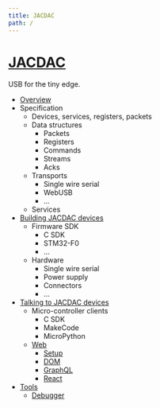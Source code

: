 ```yaml
---
title: JACDAC
path: /
---
```


# [JACDAC](https://microsoft.github.io/jacdac-ts)

USB for the tiny edge.

* [Overview](/overview)
* Specification
    * Devices, services, registers, packets
    * Data structures
        * Packets
        * Registers
        * Commands
        * Streams
        * Acks
    * Transports
        * Single wire serial
        * WebUSB
        * ...
    * Services
* [Building JACDAC devices](/servers)
    * Firmware SDK
        * C SDK
        * STM32-F0
        * ...
    * Hardware
        * Single wire serial
        * Power supply
        * Connectors
        * ...
* [Talking to JACDAC devices](/clients)
    * Micro-controller clients
        * C SDK
        * MakeCode
        * MicroPython
    * [Web](/clients/web)
        * [Setup](/clients/web/setup)
        * [DOM](/clients/web/dom)
        * [GraphQL](/clients/web/graphql)
        * [React](/clients/web/react)
* [Tools](/tools)
    * [Debugger](/debugger)
